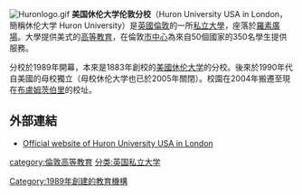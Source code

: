 [[File:Huronlogo.gif|right]]
'''美国休伦大学伦敦分校'''（Huron University USA in London，簡稱休伦大学 Huron University）是[[英國|英國]][[倫敦|倫敦]]的一所[[私立大學|私立大學]]，座落於[[羅素廣場|羅素廣場]]。大學提供美式的[[高等教育|高等教育]]，在倫敦[[市中心|市中心]]為來自50個國家的350名學生提供服務。

分校於1989年開幕，本來是1883年創校的[[美國|美國]][[休伦大学|休伦大学]]的分校。後來於1990年代自美國的母校獨立（母校休伦大学也已於2005年關閉）。校園在2004年搬遷至現在[[布盧姆茨伯里|布盧姆茨伯里]]的校址。

==外部連結==
*[http://www.huron.ac.uk/ Official website of Huron University USA in London] {{Wayback|url=http://www.huron.ac.uk/ |date=20090325064803 }}

{{Univ-stub}}

[[category:倫敦高等教育|category:倫敦高等教育]]
[[分类:英国私立大学|分类:英国私立大学]]
[[Category:1989年創建的教育機構|Category:1989年創建的教育機構]]